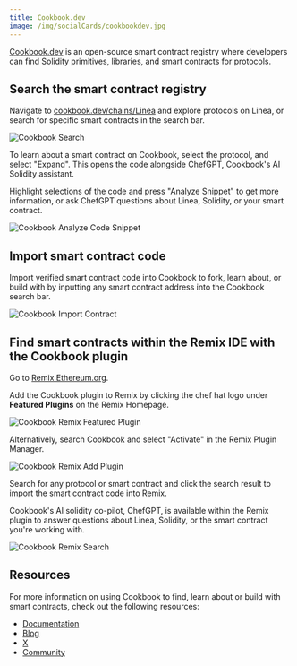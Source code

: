 ```yaml
---
title: Cookbook.dev
image: /img/socialCards/cookbookdev.jpg
---
```


[Cookbook.dev](https://www.cookbook.dev/?utm=lineadocs) is an open-source smart contract registry 
where developers can find Solidity primitives, libraries, and smart contracts for protocols.

## Search the smart contract registry

Navigate to [cookbook.dev/chains/Linea](https://www.cookbook.dev/chains/Linea?utm=lineadocs) and 
explore protocols on Linea, or search for specific smart contracts in the search bar.

<div class="center-container">
  <div class="img-large">
    <img
      src="/img/developers/quickstart/deploy_smart_contract/cookbook/Linea_deploy_smart_contract_Cookbook_1.png"
      alt="Cookbook Search"
    />
  </div>
</div>

To learn about a smart contract on Cookbook, select the protocol, and select "Expand". This opens 
the code alongside ChefGPT, Cookbook's AI Solidity assistant.

Highlight selections of the code and press "Analyze Snippet" to get more information, or ask ChefGPT 
questions about Linea, Solidity, or your smart contract.

<div class="center-container">
  <div class="img-large">
    <img
      src="/img/developers/quickstart/deploy_smart_contract/cookbook/Linea_deploy_smart_contract_Cookbook_2.png"
      alt="Cookbook Analyze Code Snippet"
    />
  </div>
</div>

## Import smart contract code

Import verified smart contract code into Cookbook to fork, learn about, or build with by inputting 
any smart contract address into the Cookbook search bar.

<div class="center-container">
  <div class="img-large">
    <img
      src="/img/developers/quickstart/deploy_smart_contract/cookbook/Linea_deploy_smart_contract_Cookbook_3.png"
      alt="Cookbook Import Contract"
    />
  </div>
</div>

## Find smart contracts within the Remix IDE with the Cookbook plugin

Go to [Remix.Ethereum.org](https://remix.ethereum.org/#activate=cookbookdev).

Add the Cookbook plugin to Remix by clicking the chef hat logo under **Featured Plugins** on the 
Remix Homepage.

<div class="center-container">
  <div class="img-medium">
      <img
      src="/img/developers/quickstart/deploy_smart_contract/cookbook/Linea_deploy_smart_contract_Cookbook_8.png"
      alt="Cookbook Remix Featured Plugin"
    />
  </div>
</div>

Alternatively, search Cookbook and select "Activate" in the Remix Plugin Manager.

<div class="center-container">
  <div class="img-small">
      <img
      src="/img/developers/quickstart/deploy_smart_contract/cookbook/Linea_deploy_smart_contract_Cookbook_9.png"
      alt="Cookbook Remix Add Plugin"
    />
  </div>
</div>

Search for any protocol or smart contract and click the search result to import the smart contract 
code into Remix.

Cookbook's AI solidity co-pilot, ChefGPT, is available within the Remix plugin to answer questions 
about Linea, Solidity, or the smart contract you're working with.

<div class="center-container">
  <div class="img-small">
      <img
      src="/img/developers/quickstart/deploy_smart_contract/cookbook/Linea_deploy_smart_contract_Cookbook_10.png"
      alt="Cookbook Remix Search"
    />
  </div>
</div>

## Resources

For more information on using Cookbook to find, learn about or build with smart contracts, check out 
the following resources:

- [Documentation](https://docs.cookbook.dev)
- [Blog](https://medium.com/@cookbookdev)
- [X](https://x.com/cookbook_dev)
- [Community](https://discord.gg/cookbook)
